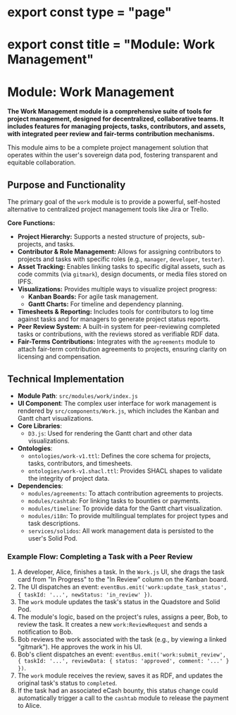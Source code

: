 # export const type = "page"
# export const title = "Module: Work Management"
# Module: Work Management

**The Work Management module is a comprehensive suite of tools for project management, designed for decentralized, collaborative teams. It includes features for managing projects, tasks, contributors, and assets, with integrated peer review and fair-terms contribution mechanisms.**

This module aims to be a complete project management solution that operates within the user's sovereign data pod, fostering transparent and equitable collaboration.

## Purpose and Functionality

The primary goal of the `work` module is to provide a powerful, self-hosted alternative to centralized project management tools like Jira or Trello.

**Core Functions:**
-   **Project Hierarchy:** Supports a nested structure of projects, sub-projects, and tasks.
-   **Contributor & Role Management:** Allows for assigning contributors to projects and tasks with specific roles (e.g., `manager`, `developer`, `tester`).
-   **Asset Tracking:** Enables linking tasks to specific digital assets, such as code commits (via `gitmark`), design documents, or media files stored on IPFS.
-   **Visualizations:** Provides multiple ways to visualize project progress:
    -   **Kanban Boards:** For agile task management.
    -   **Gantt Charts:** For timeline and dependency planning.
-   **Timesheets & Reporting:** Includes tools for contributors to log time against tasks and for managers to generate project status reports.
-   **Peer Review System:** A built-in system for peer-reviewing completed tasks or contributions, with the reviews stored as verifiable RDF data.
-   **Fair-Terms Contributions:** Integrates with the `agreements` module to attach fair-term contribution agreements to projects, ensuring clarity on licensing and compensation.

## Technical Implementation

-   **Module Path**: `src/modules/work/index.js`
-   **UI Component**: The complex user interface for work management is rendered by `src/components/Work.js`, which includes the Kanban and Gantt chart visualizations.
-   **Core Libraries**:
    -   `D3.js`: Used for rendering the Gantt chart and other data visualizations.
-   **Ontologies**:
    -   `ontologies/work-v1.ttl`: Defines the core schema for projects, tasks, contributors, and timesheets.
    -   `ontologies/work-v1.shacl.ttl`: Provides SHACL shapes to validate the integrity of project data.
-   **Dependencies**:
    -   `modules/agreements`: To attach contribution agreements to projects.
    -   `modules/cashtab`: For linking tasks to bounties or payments.
    -   `modules/timeline`: To provide data for the Gantt chart visualization.
    -   `modules/i18n`: To provide multilingual templates for project types and task descriptions.
    -   `services/solidos`: All work management data is persisted to the user's Solid Pod.

### Example Flow: Completing a Task with a Peer Review

1.  A developer, Alice, finishes a task. In the `Work.js` UI, she drags the task card from "In Progress" to the "In Review" column on the Kanban board.
2.  The UI dispatches an event: `eventBus.emit('work:update_task_status', { taskId: '...', newStatus: 'in_review' })`.
3.  The `work` module updates the task's status in the Quadstore and Solid Pod.
4.  The module's logic, based on the project's rules, assigns a peer, Bob, to review the task. It creates a new `work:ReviewRequest` and sends a notification to Bob.
5.  Bob reviews the work associated with the task (e.g., by viewing a linked "gitmark"). He approves the work in his UI.
6.  Bob's client dispatches an event: `eventBus.emit('work:submit_review', { taskId: '...', reviewData: { status: 'approved', comment: '...' } })`.
7.  The `work` module receives the review, saves it as RDF, and updates the original task's status to `completed`.
8.  If the task had an associated eCash bounty, this status change could automatically trigger a call to the `cashtab` module to release the payment to Alice.
